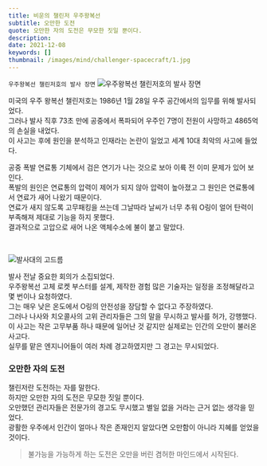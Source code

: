 ```yaml
---
title: 비운의 챌린저 우주왕복선
subtitle: 오만한 도전
quote: 오만한 자의 도전은 무모한 짓일 뿐이다.
description: 
date: 2021-12-08
keywords: []
thumbnail: /images/mind/challenger-spacecraft/1.jpg
---
```


`우주왕복선 챌린저호의 발사 장면`
![우주왕복선 챌린저호의 발사 장면](/images/mind/challenger-spacecraft/1.jpg)

미국의 우주 왕복선 챌린저호는 1986년 1월 28일 우주 공간에서의 임무를 위해 발사되었다.  
그러나 발사 직후 73초 만에 공중에서 폭파되어 우주인 7명이 전원이 사망하고 4865억의 손실을 내었다.  
이 사고는 후에 원인을 분석하고 인재라는 논란이 일었고 세계 10대 최악의 사고에 들었다.  
  
공중 폭발 연료통 기체에서 검은 연기가 나는 것으로 보아 이륙 전 이미 문제가 있어 보인다.  
폭발의 원인은 연료통의 압력이 제어가 되지 않아 압력이 높아졌고 그 원인은 연료통에서 연료가 새어 나왔기 때문이다.  
연료가 새지 않도록 고무패킹을 쓰는데 그날따라 날씨가 너무 추워 O링이 얼어 탄력이 부족해져 제대로 기능을 하지 못했다.  
결과적으로 고압으로 새어 나온 액체수소에 불이 붙고 말았다.  

​

![](https://firebasestorage.googleapis.com/v0/b/mind-kr.appspot.com/o/img%2F43-4.jpg?alt=media&token=b6dece42-ebd3-4d47-b7cc-bf70adb0932b)발사대의 고드름

발사 전날 중요한 회의가 소집되었다.  
우주왕복선 고체 로켓 부스터를 설계, 제작한 경험 많은 기술자는 일정을 조정해달라고 몇 번이나 요청하였다.  
그는 매우 낮은 온도에서 O링의 안전성을 장담할 수 없다고 주장하였다.  
그러나 나사와 치오콜사의 고위 관리자들은 그의 말을 무시하고 발사를 허가, 강행했다.  
​이 사고는 작은 고무부품 하나 때문에 일어난 것 같지만 실제로는 인간의 오만이 불러온 사고다.  
실무를 맡은 엔지니어들이 여러 차례 경고하였지만 그 경고는 무시되었다.  

### 오만한 자의 도전

챌린저란 도전하는 자를 말한다.  
하지만 오만한 자의 도전은 무모한 짓일 뿐이다.  
오만했던 관리자들은 전문가의 경고도 무시했고 별일 없을 거라는 근거 없는 생각을 믿었다.  
광활한 우주에서 인간이 얼마나 작은 존재인지 알았다면 오만함이 아니라 지혜를 얻었을 것이다.

> 불가능을 가능하게 하는 도전은 오만을 버린 겸허한 마인드에서 시작된다.